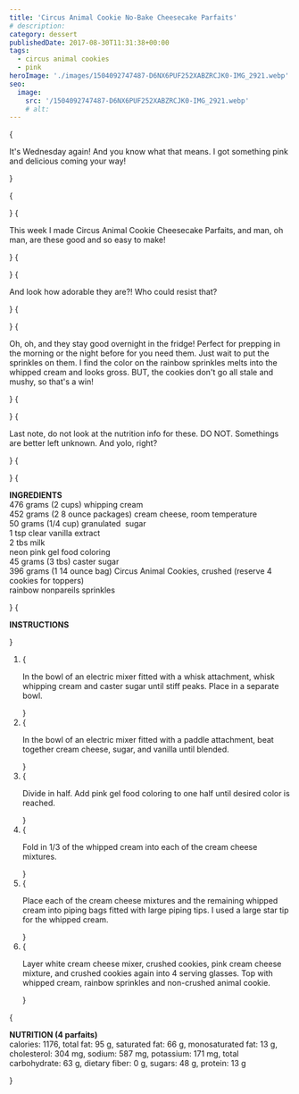 ```yaml
---
title: 'Circus Animal Cookie No-Bake Cheesecake Parfaits'
# description:
category: dessert
publishedDate: 2017-08-30T11:31:38+00:00
tags:
  - circus animal cookies
  - pink
heroImage: './images/1504092747487-D6NX6PUF252XABZRCJK0-IMG_2921.webp'
seo:
  image:
    src: '/1504092747487-D6NX6PUF252XABZRCJK0-IMG_2921.webp'
    # alt:
---
```



{<p>It's Wednesday again! And you know what that means. I got something pink and
delicious coming your way!</p>}

{<p><Picture
		src={ContentImage1}
		alt="Circus Animal Cookie No-Bake Cheesecake Parfaits | Sarah Makes Stuff"
	/></p>}
{<p>This week I made Circus Animal Cookie Cheesecake Parfaits, and man, oh man,
are these good and so easy to make!</p>}
{<p><Picture
		src={ContentImage2}
		alt="Circus Animal Cookie No-Bake Cheesecake Parfaits | Sarah Makes Stuff"
	/></p>}
{<p>And look how adorable they are?! Who could resist that?</p>}
{<p><Picture
		src={ContentImage3}
		alt="Circus Animal Cookie No-Bake Cheesecake Parfaits | Sarah Makes Stuff"
	/></p>}
{<p>Oh, oh, and they stay good overnight in the fridge! Perfect for prepping in
the morning or the night before for you need them. Just wait to put the
sprinkles on them. I find the color on the rainbow sprinkles melts into the
whipped cream and looks gross. BUT, the cookies don't go all stale and mushy,
so that's a win!</p>}
{<p><Picture
		src={ContentImage4}
		alt="Circus Animal Cookie No-Bake Cheesecake Parfaits | Sarah Makes Stuff"
	/></p>}
{<p>Last note, do not look at the nutrition info for these. DO NOT. Somethings are
better left unknown. And yolo, right?</p>}
{<p><Picture
		src={ContentImage5}
		alt="Circus Animal Cookie No-Bake Cheesecake Parfaits | Sarah Makes Stuff"
	/></p>}
{<p><strong>INGREDIENTS</strong>
<br />
476 grams (2 cups) whipping cream
<br />
452 grams (2 8 ounce packages) cream cheese, room temperature
<br />
50 grams (1/4 cup) granulated  sugar
<br />1 tsp clear vanilla extract
<br />2 tbs milk
<br />
neon pink gel food coloring
<br />
45 grams (3 tbs) caster sugar
<br />
396 grams (1 14 ounce bag) Circus Animal Cookies, crushed (reserve 4 cookies
for toppers)
<br />
rainbow nonpareils sprinkles</p>}
{<p><strong>INSTRUCTIONS</strong></p>}

<ol>
	<li>
		{
			<p>
				In the bowl of an electric mixer fitted with a whisk attachment, whisk
				whipping cream and caster sugar until stiff peaks. Place in a separate
				bowl.
			</p>
		}
	</li>
	<li>
		{
			<p>
				In the bowl of an electric mixer fitted with a paddle attachment, beat
				together cream cheese, sugar, and vanilla until blended.
			</p>
		}
	</li>
	<li>
		{
			<p>
				Divide in half. Add pink gel food coloring to one half until desired
				color is reached.
			</p>
		}
	</li>
	<li>
		{
			<p>
				Fold in 1/3 of the whipped cream into each of the cream cheese mixtures.
			</p>
		}
	</li>
	<li>
		{
			<p>
				Place each of the cream cheese mixtures and the remaining whipped cream
				into piping bags fitted with large piping tips. I used a large star tip
				for the whipped cream.
			</p>
		}
	</li>
	<li>
		{
			<p>
				Layer white cream cheese mixer, crushed cookies, pink cream cheese
				mixture, and crushed cookies again into 4 serving glasses. Top with
				whipped cream, rainbow sprinkles and non-crushed animal cookie.
			</p>
		}
	</li>
</ol>
{
	<p>
		<strong>NUTRITION (4 parfaits)</strong>
		<br />
		calories: 1176, total fat: 95 g, saturated fat: 66 g, monosaturated fat: 13
		g, cholesterol: 304 mg, sodium: 587 mg, potassium: 171 mg, total
		carbohydrate: 63 g, dietary fiber: 0 g, sugars: 48 g, protein: 13 g
	</p>
}

